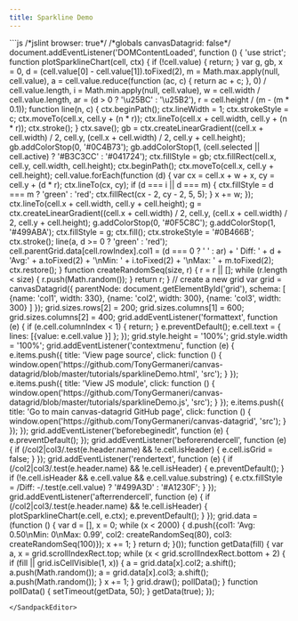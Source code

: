 ```yaml
---
title: Sparkline Demo
---
```


<SandpackEditor>
```js
/*jslint browser: true*/
/*globals canvasDatagrid: false*/
document.addEventListener('DOMContentLoaded', function () {
    'use strict';
    function plotSparklineChart(cell, ctx) {
        if (!cell.value) { return; }
        var g,
            gb,
            x = 0,
            d = (cell.value[0] - cell.value[1]).toFixed(2),
            m = Math.max.apply(null, cell.value),
            a = cell.value.reduce(function (ac, c) { return ac + c; }, 0) / cell.value.length,
            i = Math.min.apply(null, cell.value),
            w = cell.width / cell.value.length,
            ar = (d > 0 ? '\u25BC' : '\u25B2'),
            r = cell.height / (m - (m * 0.1));
        function line(n, c) {
            ctx.beginPath();
            ctx.lineWidth = 1;
            ctx.strokeStyle = c;
            ctx.moveTo(cell.x, cell.y + (n * r));
            ctx.lineTo(cell.x + cell.width, cell.y + (n * r));
            ctx.stroke();
        }
        ctx.save();
        gb = ctx.createLinearGradient((cell.x + cell.width) / 2, cell.y, (cell.x + cell.width) / 2, cell.y + cell.height);
        gb.addColorStop(0, '#0C4B73');
        gb.addColorStop(1, (cell.selected || cell.active) ? '#B3C3CC' : '#041724');
        ctx.fillStyle = gb;
        ctx.fillRect(cell.x, cell.y, cell.width, cell.height);
        ctx.beginPath();
        ctx.moveTo(cell.x, cell.y + cell.height);
        cell.value.forEach(function (d) {
            var cx = cell.x + w + x,
                cy = cell.y + (d * r);
            ctx.lineTo(cx, cy);
            if (d === i || d === m) {
                ctx.fillStyle = d === m ? 'green' : 'red';
                ctx.fillRect(cx - 2, cy - 2, 5, 5);
            }
            x += w;
        });
        ctx.lineTo(cell.x + cell.width, cell.y + cell.height);
        g = ctx.createLinearGradient((cell.x + cell.width) / 2, cell.y, (cell.x + cell.width) / 2, cell.y + cell.height);
        g.addColorStop(0, '#0F5C8C');
        g.addColorStop(1, '#499ABA');
        ctx.fillStyle = g;
        ctx.fill();
        ctx.strokeStyle = '#0B466B';
        ctx.stroke();
        line(a, d >= 0 ? 'green' : 'red');
        cell.parentGrid.data[cell.rowIndex].col1 = (d === 0 ? ' ' : ar) + ' Diff: ' + d
            + 'Avg:' + a.toFixed(2) + '\nMin: ' + i.toFixed(2) + '\nMax: ' + m.toFixed(2);
        ctx.restore();
    }
    function createRandomSeq(size, r) {
        r = r || [];
        while (r.length < size) {
            r.push(Math.random());
        }
        return r;
    }
    // create a new grid
    var grid = canvasDatagrid({
        parentNode: document.getElementById('grid'),
        schema: [
            {name: 'col1', width: 330},
            {name: 'col2', width: 300},
            {name: 'col3', width: 300}
        ]
    });
    grid.sizes.rows[2] = 200;
    grid.sizes.columns[1] = 600;
    grid.sizes.columns[2] = 400;
    grid.addEventListener('formattext', function (e) {
        if (e.cell.columnIndex < 1) { return; }
        e.preventDefault();
        e.cell.text = { lines: [{value: e.cell.value }] };
    });
    grid.style.height = '100%';
    grid.style.width = '100%';
    grid.addEventListener('contextmenu', function (e) {
        e.items.push({
            title: 'View page source',
            click: function () { window.open('https://github.com/TonyGermaneri/canvas-datagrid/blob/master/tutorials/sparklineDemo.html', 'src'); }
        });
        e.items.push({
            title: 'View JS module',
            click: function () { window.open('https://github.com/TonyGermaneri/canvas-datagrid/blob/master/tutorials/sparklineDemo.js', 'src'); }
        });
        e.items.push({
            title: 'Go to main canvas-datagrid GitHub page',
            click: function () { window.open('https://github.com/TonyGermaneri/canvas-datagrid', 'src'); }
        });
    });
    grid.addEventListener('beforebeginedit', function (e) {
        e.preventDefault();
    });
    grid.addEventListener('beforerendercell', function (e) {
        if (/col2|col3/.test(e.header.name) && !e.cell.isHeader) {
            e.cell.isGrid = false;
        }
    });
    grid.addEventListener('rendertext', function (e) {
        if (/col2|col3/.test(e.header.name) && !e.cell.isHeader) {
            e.preventDefault();
        }
        if (!e.cell.isHeader && e.cell.value && e.cell.value.substring) {
            e.ctx.fillStyle = /Diff: -/.test(e.cell.value) ? '#499A3D' : '#A1230F';
        }
    });
    grid.addEventListener('afterrendercell', function (e) {
        if (/col2|col3/.test(e.header.name) && !e.cell.isHeader) {
            plotSparklineChart(e.cell, e.ctx);
            e.preventDefault();
        }
    });
    grid.data = (function () {
        var d = [], x = 0;
        while (x < 2000) {
            d.push({col1: 'Avg: 0.50\nMin: 0\nMax: 0.99', col2: createRandomSeq(80), col3: createRandomSeq(100)});
            x += 1;
        }
        return d;
    }());
    function getData(fill) {
        var a, x = grid.scrollIndexRect.top;
        while (x < grid.scrollIndexRect.bottom + 2) {
            if (fill || grid.isCellVisible(1, x)) {
                a = grid.data[x].col2;
                a.shift();
                a.push(Math.random());
                a = grid.data[x].col3;
                a.shift();
                a.push(Math.random());
            }
            x += 1;
        }
        grid.draw();
        pollData();
    }
    function pollData() {
        setTimeout(getData, 50);
    }
    getData(true);
});


```
</SandpackEditor>